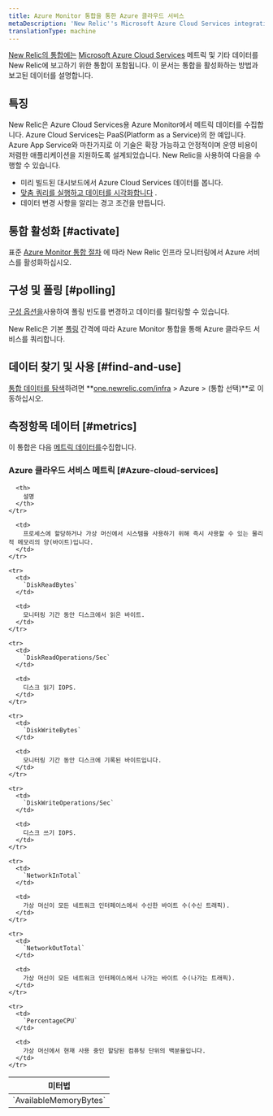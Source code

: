 ```yaml
---
title: Azure Monitor 통합을 통한 Azure 클라우드 서비스
metaDescription: 'New Relic''s Microsoft Azure Cloud Services integration: what data it reports and how to enable it.'
translationType: machine
---
```


[New Relic의 통합에는](/docs/infrastructure/integrations-getting-started/getting-started/introduction-infrastructure-integrations) [Microsoft Azure Cloud Services](https://learn.microsoft.com/en-us/azure/cloud-services) 메트릭 및 기타 데이터를 New Relic에 보고하기 위한 통합이 포함됩니다. 이 문서는 통합을 활성화하는 방법과 보고된 데이터를 설명합니다.

## 특징

New Relic은 Azure Cloud Services용 Azure Monitor에서 메트릭 데이터를 수집합니다. Azure Cloud Services는 PaaS(Platform as a Service)의 한 예입니다. Azure App Service와 마찬가지로 이 기술은 확장 가능하고 안정적이며 운영 비용이 저렴한 애플리케이션을 지원하도록 설계되었습니다. New Relic을 사용하여 다음을 수행할 수 있습니다.

* 미리 빌드된 대시보드에서 Azure Cloud Services 데이터를 봅니다.
* [맞춤 쿼리를 실행하고 데이터를 시각화합니다](/docs/infrastructure/integrations-getting-started/getting-started/use-integration-data-new-relic-insights) .
* 데이터 변경 사항을 알리는 경고 조건을 만듭니다.

## 통합 활성화 [#activate]

표준 [Azure Monitor 통합 절차](/docs/infrastructure/microsoft-azure-integrations/azure-integrations-list/azure-monitor) 에 따라 New Relic 인프라 모니터링에서 Azure 서비스를 활성화하십시오.

## 구성 및 폴링 [#polling]

[구성 옵션을](/docs/infrastructure/microsoft-azure-integrations/azure-integrations-list/azure-monitor/#settings)사용하여 폴링 빈도를 변경하고 데이터를 필터링할 수 있습니다.

New Relic은 기본 [폴링](/docs/infrastructure/microsoft-azure-integrations/azure-integrations-list/azure-monitor/#settings) 간격에 따라 Azure Monitor 통합을 통해 Azure 클라우드 서비스를 쿼리합니다.

## 데이터 찾기 및 사용 [#find-and-use]

[통합 데이터를 탐색](/docs/infrastructure/integrations/find-use-infrastructure-integration-data)하려면 **[one.newrelic.com/infra](https://one.newrelic.com/infra) > Azure > (통합 선택)**로 이동하십시오.

## 측정항목 데이터 [#metrics]

이 통합은 다음 [메트릭 데이터를](/docs/infrastructure/integrations-getting-started/getting-started/understand-integration-data-data-types#metric)수집합니다.

### Azure 클라우드 서비스 메트릭 [#Azure-cloud-services]

<table>
  <thead>
    <tr>
      <th style={{ width: "300px" }}>
        미터법
      </th>

      <th>
        설명
      </th>
    </tr>
  </thead>

  <tbody>
    <tr>
      <td>
        `AvailableMemoryBytes`
      </td>

      <td>
        프로세스에 할당하거나 가상 머신에서 시스템을 사용하기 위해 즉시 사용할 수 있는 물리적 메모리의 양(바이트)입니다.
      </td>
    </tr>

    <tr>
      <td>
        `DiskReadBytes`
      </td>

      <td>
        모니터링 기간 동안 디스크에서 읽은 바이트.
      </td>
    </tr>

    <tr>
      <td>
        `DiskReadOperations/Sec`
      </td>

      <td>
        디스크 읽기 IOPS.
      </td>
    </tr>

    <tr>
      <td>
        `DiskWriteBytes`
      </td>

      <td>
        모니터링 기간 동안 디스크에 기록된 바이트입니다.
      </td>
    </tr>

    <tr>
      <td>
        `DiskWriteOperations/Sec`
      </td>

      <td>
        디스크 쓰기 IOPS.
      </td>
    </tr>

    <tr>
      <td>
        `NetworkInTotal`
      </td>

      <td>
        가상 머신이 모든 네트워크 인터페이스에서 수신한 바이트 수(수신 트래픽).
      </td>
    </tr>

    <tr>
      <td>
        `NetworkOutTotal`
      </td>

      <td>
        가상 머신이 모든 네트워크 인터페이스에서 나가는 바이트 수(나가는 트래픽).
      </td>
    </tr>

    <tr>
      <td>
        `PercentageCPU`
      </td>

      <td>
        가상 머신에서 현재 사용 중인 할당된 컴퓨팅 단위의 백분율입니다.
      </td>
    </tr>
  </tbody>
</table>